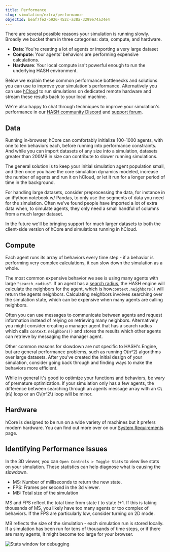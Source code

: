 ```yaml
---
title: Performance
slug: simulation/extra/performance
objectId: beaf7fe2-b926-452c-a38a-3299e74a34e4
---
```


There are several possible reasons your simulation is running slowly. Broadly we bucket them in three categories: data, compute, and hardware.

- **Data**: You're creating a lot of agents or importing a very large dataset
- **Compute**: Your agents' behaviors are performing expensive calculations.
- **Hardware**: Your local compute isn't powerful enough to run the underlying HASH environment.

Below we explain these common performance bottlenecks and solutions you can use to improve your simulation's performance. Alternatively you can use [hCloud](/docs/simulations/run/cloud) to run simulations on dedicated remote hardware and stream these results back to your local machine.

We're also happy to chat through techniques to improve your simulation's performance in our [HASH community Discord](/discord) and [support forum](https://hash.community/).

## Data

Running in-browser, hCore can comfortably initialize 100-1000 agents, with one to ten behaviors each, before running into performance constraints. And while you can import datasets of any size into a simulation, datasets greater than 200MB in size can contribute to slower running simulations.

The general solution is to keep your initial simulation agent population small, and then once you have the core simulation dynamics modeled, increase the number of agents and run it on hCloud, or let it run for a longer period of time in the background.

For handling large datasets, consider preprocessing the data, for instance in an iPython notebook w/ Pandas, to only use the segments of data you need for the simulation. Often we've found people have imported a lot of extra data when, to simulate agents, they only need a small handful of columns from a much larger dataset.

<Hint style="info">
  In the future we'll be bringing support for much larger datasets to both the
  client-side version of hCore and simulations running in hCloud.
</Hint>

## Compute

Each agent runs its array of behaviors every time step - if a behavior is performing very complex calculations, it can slow down the simulation as a whole.

The most common expensive behavior we see is using many agents with large `"search_radius"`. If an agent has a [search radius](/docs/simulations/create/agents/context#neighbors), the HASH engine will calculate the neighbors for the agent, which is how`context.neighbors()` will return the agents neighbors. Calculating neighbors involves searching over the simulation state, which can be expensive when many agents are calling neighbors.

Often you can use messages to communicate between agents and request information instead of relying on retrieving many neighbors. Alternatively you might consider creating a manager agent that has a search radius which calls `context.neighbors()` and stores the results which other agents can retrieve by messaging the manager agent.

Other common reasons for slowdown are not specific to HASH's Engine, but are general performance problems, such as running O\(n^2\) algorithms over large datasets. After you've created the initial design of your simulation, consider going back through and finding ways to make the behaviors more efficient.

<Hint style="info">
  While in general it's good to optimize your functions and behaviors, be wary
  of premature optimization. If your simulation only has a few agents, the
  difference between searching through an agents message array with an O\(n\)
  loop or an O\(n^2\) loop will be minor.
</Hint>

## Hardware

hCore is designed to be run on a wide variety of machines but it prefers modern hardware. You can find out more over on our [System Requirements](/docs/simulations/extra/specs-requirements) page.

## Identifying Performance Issues

In the 3D viewer, you can `Open Controls > Toggle Stats` to view live stats on your simulation. These statistics can help diagnose what is causing the slowdown.

- MS: Number of milliseconds to return the new state.
- FPS: Frames per second in the 3d viewer.
- MB: Total size of the simulation

MS and FPS reflect the total time from state _t_ to state _t_+1. If this is taking thousands of MS, you likely have too many agents or too complex of behaviors. If the FPS are particularly low, consider turning on 2D mode.

MB reflects the size of the simulation - each simulation run is stored locally. If a simulation has been run for tens of thousands of time steps, or if there are many agents, it might become too large for your browser.

![Stats window for debugging](https://cdn-us1.hash.ai/site/docs/kapture-2020-12-17-at-10.26.05.gif)
